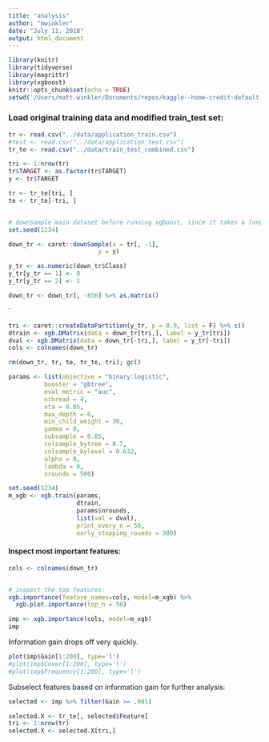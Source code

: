 ```yaml
---
title: "analysis"
author: "mwinkler"
date: "July 11, 2018"
output: html_document
---
```


```r
library(knitr)
library(tidyverse)
library(magrittr)
library(xgboost)
knitr::opts_chunk$set(echo = TRUE)
setwd('/Users/matt.winkler/Documents/repos/kaggle--home-credit-default-risk/src')
```


### Load original training data and modified train_test set:
```r
tr <- read.csv("../data/application_train.csv")
#test <- read.csv("../data/application_test.csv")
tr_te <- read.csv("../data/train_test_combined.csv")

```

```r
tri <- 1:nrow(tr)
tr$TARGET <- as.factor(tr$TARGET)
y <- tr$TARGET

tr <- tr_te[tri, ]
te <- tr_te[-tri, ]


# downsample main dataset before running xgboost, since it takes a long time otherwise.
set.seed(1234)

down_tr <- caret::downSample(x = tr[, -1],
                         y = y)

y_tr <- as.numeric(down_tr$Class)
y_tr[y_tr == 1] <- 0
y_tr[y_tr == 2] <- 1

down_tr <- down_tr[, -856] %>% as.matrix()

```
`

```r


tri <- caret::createDataPartition(y_tr, p = 0.9, list = F) %>% c()
dtrain <- xgb.DMatrix(data = down_tr[tri,], label = y_tr[tri])
dval <- xgb.DMatrix(data = down_tr[-tri,], label = y_tr[-tri])
cols <- colnames(down_tr)

rm(down_tr, tr, te, tr_te, tri); gc()

params <- list(objective = "binary:logistic",
          booster = "gbtree",
          eval_metric = "auc",
          nthread = 4,
          eta = 0.05,
          max_depth = 6,
          min_child_weight = 30,
          gamma = 0,
          subsample = 0.85,
          colsample_bytree = 0.7,
          colsample_bylevel = 0.632,
          alpha = 0,
          lambda = 0,
          nrounds = 500)

set.seed(1234)
m_xgb <- xgb.train(params, 
                   dtrain, 
                   params$nrounds, 
                   list(val = dval), 
                   print_every_n = 50, 
                   early_stopping_rounds = 300)

```


#### Inspect most important features:
```r

cols <- colnames(down_tr)


# inspect the top features:
xgb.importance(feature_names=cols, model=m_xgb) %>% 
  xgb.plot.importance(top_n = 50)

imp <- xgb.importance(cols, model=m_xgb)
imp
```


Information gain drops off very quickly.
```r
plot(imp$Gain[1:200], type='l')
#plot(imp$Cover[1:200], type='l')
#plot(imp$Frequency[1:200], type='l')
```

Subselect features based on information gain for further analysis:
```r
selected <- imp %>% filter(Gain >= .001)

selected.X <- tr_te[, selected$Feature]
tri <- 1:nrow(tr)
selected.X <- selected.X[tri,]
```



```r



```